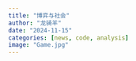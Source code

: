 ```yaml
---
title: "博弈与社会"
author: "龙骑羊"
date: "2024-11-15"
categories: [news, code, analysis]
image: "Game.jpg"
---
```

